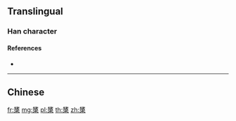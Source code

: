 {{also|櫫}}
==Translingual==

===Han character===
{{Han char|rn=75|rad=木|as=11|sn=15|four=|canj=KAD|ids=⿱猪木}}

====References====
* {{Han ref|kx=0554.210|dkj=15576|hdz=21283.010|uh=6A65|ud=27237}}

----

==Chinese==
{{zh-see|櫫}}

[[fr:橥]]
[[mg:橥]]
[[pl:橥]]
[[th:橥]]
[[zh:橥]]